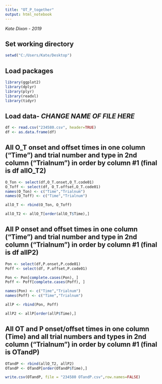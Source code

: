 ---
title: "OT_P_together"
output: html_notebook
---

*Kate Dixon - 2019*


## Set working directory
```{r}
setwd("C:/Users/Kate/Desktop")
```

## Load packages
```{r load-packages, message = FALSE}
library(ggplot2)
library(dplyr)
library(plyr)
library(readxl)
library(tidyr)

```

## Load data- *CHANGE NAME OF FILE HERE*
```{r load-data}
df <- read.csv("234580.csv", header=TRUE)
df <- as.data.frame(df)
```

## All O_T onset and offset times in one column ("Time") and trial number and type in 2nd column ("Trialnum") in order by column #1 (final is df allO_T2)
```{r}
O_Ton <- select(df,O_T.onset,O_T.code01)
O_Toff <- select(df, O_T.offset,O_T.code01)
names(O_Ton) <- c("Time","Trialnum")
names(O_Toff) <- c("Time","Trialnum")

allO_T <- rbind(O_Ton, O_Toff)

allO_T2 <- allO_T[order(allO_T$Time),]
```

## All P onset and offset times in one column ("Time") and trial number and type in 2nd column ("Trialnum") in order by column #1 (final is df allP2)
```{r}
Pon <- select(df,P.onset,P.code01)
Poff <- select(df, P.offset,P.code01)

Pon <- Pon[complete.cases(Pon), ]
Poff <- Poff[complete.cases(Poff), ]

names(Pon) <- c("Time","Trialnum")
names(Poff) <- c("Time","Trialnum")

allP <- rbind(Pon, Poff)

allP2 <- allP[order(allP$Time),]
```

## All OT and P onset/offset times in one column (Time) and all trial numbers and types in 2nd column ("Trialnum") in order by column #1 (final is OTandP)
```{r}
OTandP <- rbind(allO_T2, allP2)
OTandP <- OTandP[order(OTandP$Time),]
```

```{r}
write.csv(OTandP, file = "234580 OTandP.csv",row.names=FALSE)
```


